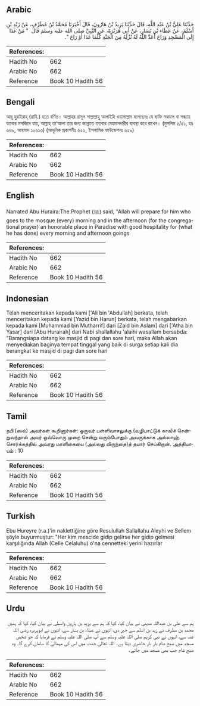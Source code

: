 ## Arabic


<div dir="rtl" lang="ar" style={{fontSize:'larger',backgroundColor:'#f8f9fa',padding:20}}>
حَدَّثَنَا عَلِيُّ بْنُ عَبْدِ اللَّهِ، قَالَ حَدَّثَنَا يَزِيدُ بْنُ هَارُونَ، قَالَ أَخْبَرَنَا مُحَمَّدُ بْنُ مُطَرِّفٍ، عَنْ زَيْدِ بْنِ أَسْلَمَ، عَنْ عَطَاءِ بْنِ يَسَارٍ، عَنْ أَبِي هُرَيْرَةَ، عَنِ النَّبِيِّ صلى الله عليه وسلم قَالَ ‏ "‏ مَنْ غَدَا إِلَى الْمَسْجِدِ وَرَاحَ أَعَدَّ اللَّهُ لَهُ نُزُلَهُ مِنَ الْجَنَّةِ كُلَّمَا غَدَا أَوْ رَاحَ ‏"‏‏.‏
</div>
<div style={{backgroundColor:'#f8f9fa',padding:20, marginBottom: 10}}><table> <thead> <tr> <th>References:</th> <th></th> </tr> </thead> <tbody><tr><td>Hadith No</td><td>662</td></tr><tr><td>Arabic No</td><td>662</td></tr><tr><td>Reference</td><td>Book 10 Hadith 56</td></tr></tbody></table></div>

## Bengali


<div dir="ltr" lang="bn" style={{fontSize:'larger',backgroundColor:'#f8f9fa',padding:20}}>
আবূ হুরাইরাহ্ (রাযি.) হতে বর্ণিত। আল্লাহর রাসূল সাল্লাল্লাহু আলাইহি ওয়াসাল্লাম বলেছেনঃ যে ব্যক্তি সকালে বা সন্ধ্যায় যতবার মসজিদে যায়, আল্লাহ্ তা‘আলা তার জন্য জান্নাতে ততবার মেহমানদারীর ব্যবস্থা করে রাখেন। (মুসলিম ৫/৫১, হাঃ ৬৬৯, আহমাদ ১০৬১৩) (আধুনিক প্রকাশনীঃ ৬২২, ইসলামিক ফাউন্ডেশনঃ ৬২৯)
</div>
<div style={{backgroundColor:'#f8f9fa',padding:20, marginBottom: 10}}><table> <thead> <tr> <th>References:</th> <th></th> </tr> </thead> <tbody><tr><td>Hadith No</td><td>662</td></tr><tr><td>Arabic No</td><td>662</td></tr><tr><td>Reference</td><td>Book 10 Hadith 56</td></tr></tbody></table></div>

## English


<div dir="ltr" lang="en" style={{fontSize:'larger',backgroundColor:'#f8f9fa',padding:20}}>
Narrated Abu Huraira:The Prophet (ﷺ) said, "Allah will prepare for him who goes to the mosque (every) morning and in the afternoon (for the congregational prayer) an honorable place in Paradise with good hospitality for (what he has done) every morning and afternoon goings
</div>
<div style={{backgroundColor:'#f8f9fa',padding:20, marginBottom: 10}}><table> <thead> <tr> <th>References:</th> <th></th> </tr> </thead> <tbody><tr><td>Hadith No</td><td>662</td></tr><tr><td>Arabic No</td><td>662</td></tr><tr><td>Reference</td><td>Book 10 Hadith 56</td></tr></tbody></table></div>

## Indonesian


<div dir="ltr" lang="id" style={{fontSize:'larger',backgroundColor:'#f8f9fa',padding:20}}>
Telah menceritakan kepada kami ['Ali bin 'Abdullah] berkata, telah menceritakan kepada kami [Yazid bin Harun] berkata, telah mengabarkan kepada kami [Muhammad bin Mutharrif] dari [Zaid bin Aslam] dari ['Atha bin Yasar] dari [Abu Hurairah] dari Nabi shallallahu 'alaihi wasallam bersabda: "Barangsiapa datang ke masjid di pagi dan sore hari, maka Allah akan menyediakan baginya tempat tinggal yang baik di surga setiap kali dia berangkat ke masjid di pagi dan sore hari
</div>
<div style={{backgroundColor:'#f8f9fa',padding:20, marginBottom: 10}}><table> <thead> <tr> <th>References:</th> <th></th> </tr> </thead> <tbody><tr><td>Hadith No</td><td>662</td></tr><tr><td>Arabic No</td><td>662</td></tr><tr><td>Reference</td><td>Book 10 Hadith 56</td></tr></tbody></table></div>

## Tamil


<div dir="ltr" lang="ta" style={{fontSize:'larger',backgroundColor:'#f8f9fa',padding:20}}>
நபி (ஸல்) அவர்கள் கூறினார்கள்: ஒருவர் பள்ளிவாசலுக்கு (வழிபாட்டுக் காக)ச் சென்றுவந்தால் அவர் ஒவ்வொரு முறை சென்று வரும்போதும் அவருக்காக அல்லாஹ் சொர்க்கத்தில் அவரது மாளிகையை (அல்லது விருந்தை)த் தயார் செய்கிறான். அத்தியாயம் : 10
</div>
<div style={{backgroundColor:'#f8f9fa',padding:20, marginBottom: 10}}><table> <thead> <tr> <th>References:</th> <th></th> </tr> </thead> <tbody><tr><td>Hadith No</td><td>662</td></tr><tr><td>Arabic No</td><td>662</td></tr><tr><td>Reference</td><td>Book 10 Hadith 56</td></tr></tbody></table></div>

## Turkish


<div dir="ltr" lang="tr" style={{fontSize:'larger',backgroundColor:'#f8f9fa',padding:20}}>
Ebu Hureyre (r.a.)'in naklettiğine göre Resulullah Sallallahu Aleyhi ve Sellem şöyle buyurmuştur: "Her kim mescide gidip gelirse her gidip gelmesi karşılığında Allah (Celle Celaluhu) o'na cennetteki yerini hazırlar
</div>
<div style={{backgroundColor:'#f8f9fa',padding:20, marginBottom: 10}}><table> <thead> <tr> <th>References:</th> <th></th> </tr> </thead> <tbody><tr><td>Hadith No</td><td>662</td></tr><tr><td>Arabic No</td><td>662</td></tr><tr><td>Reference</td><td>Book 10 Hadith 56</td></tr></tbody></table></div>

## Urdu


<div dir="rtl" lang="ur" style={{fontSize:'larger',backgroundColor:'#f8f9fa',padding:20}}>
ہم سے علی بن عبداللہ مدینی نے بیان کیا، کہا کہ ہم سے یزید بن ہارون واسطی نے بیان کیا، کہا کہ ہمیں محمد بن مطرف نے زید بن اسلم سے خبر دی، انہوں نے عطاء بن یسار سے، انہوں نے ابوہریرہ رضی اللہ عنہ سے، انہوں نے نبی کریم صلی اللہ علیہ وسلم سے آپ صلی اللہ علیہ وسلم نے فرمایا کہ جو شخص مسجد میں صبح شام بار بار حاضری دیتا ہے۔ اللہ تعالیٰ جنت میں اس کی مہمانی کا سامان کرے گا۔ وہ صبح شام جب بھی مسجد میں جائے۔
</div>
<div style={{backgroundColor:'#f8f9fa',padding:20, marginBottom: 10}}><table> <thead> <tr> <th>References:</th> <th></th> </tr> </thead> <tbody><tr><td>Hadith No</td><td>662</td></tr><tr><td>Arabic No</td><td>662</td></tr><tr><td>Reference</td><td>Book 10 Hadith 56</td></tr></tbody></table></div>